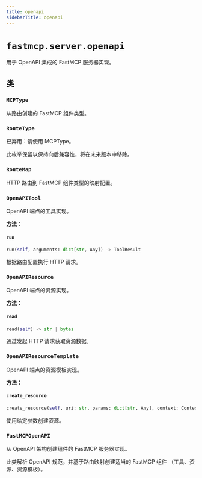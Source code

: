 ```yaml
---
title: openapi
sidebarTitle: openapi
---
```


# `fastmcp.server.openapi`


用于 OpenAPI 集成的 FastMCP 服务器实现。

## 类

### `MCPType` <sup><a href="https://github.com/jlowin/fastmcp/blob/main/src/fastmcp/server/openapi.py#L78" target="_blank"><Icon icon="github" style="width: 14px; height: 14px;" /></a></sup>


从路由创建的 FastMCP 组件类型。


### `RouteType` <sup><a href="https://github.com/jlowin/fastmcp/blob/main/src/fastmcp/server/openapi.py#L97" target="_blank"><Icon icon="github" style="width: 14px; height: 14px;" /></a></sup>


已弃用：请使用 MCPType。

此枚举保留以保持向后兼容性，将在未来版本中移除。


### `RouteMap` <sup><a href="https://github.com/jlowin/fastmcp/blob/main/src/fastmcp/server/openapi.py#L111" target="_blank"><Icon icon="github" style="width: 14px; height: 14px;" /></a></sup>


HTTP 路由到 FastMCP 组件类型的映射配置。


### `OpenAPITool` <sup><a href="https://github.com/jlowin/fastmcp/blob/main/src/fastmcp/server/openapi.py#L229" target="_blank"><Icon icon="github" style="width: 14px; height: 14px;" /></a></sup>


OpenAPI 端点的工具实现。


**方法：**

#### `run` <sup><a href="https://github.com/jlowin/fastmcp/blob/main/src/fastmcp/server/openapi.py#L262" target="_blank"><Icon icon="github" style="width: 14px; height: 14px;" /></a></sup>

```python
run(self, arguments: dict[str, Any]) -> ToolResult
```

根据路由配置执行 HTTP 请求。


### `OpenAPIResource` <sup><a href="https://github.com/jlowin/fastmcp/blob/main/src/fastmcp/server/openapi.py#L523" target="_blank"><Icon icon="github" style="width: 14px; height: 14px;" /></a></sup>


OpenAPI 端点的资源实现。


**方法：**

#### `read` <sup><a href="https://github.com/jlowin/fastmcp/blob/main/src/fastmcp/server/openapi.py#L552" target="_blank"><Icon icon="github" style="width: 14px; height: 14px;" /></a></sup>

```python
read(self) -> str | bytes
```

通过发起 HTTP 请求获取资源数据。


### `OpenAPIResourceTemplate` <sup><a href="https://github.com/jlowin/fastmcp/blob/main/src/fastmcp/server/openapi.py#L642" target="_blank"><Icon icon="github" style="width: 14px; height: 14px;" /></a></sup>


OpenAPI 端点的资源模板实现。


**方法：**

#### `create_resource` <sup><a href="https://github.com/jlowin/fastmcp/blob/main/src/fastmcp/server/openapi.py#L671" target="_blank"><Icon icon="github" style="width: 14px; height: 14px;" /></a></sup>

```python
create_resource(self, uri: str, params: dict[str, Any], context: Context | None = None) -> Resource
```

使用给定参数创建资源。


### `FastMCPOpenAPI` <sup><a href="https://github.com/jlowin/fastmcp/blob/main/src/fastmcp/server/openapi.py#L696" target="_blank"><Icon icon="github" style="width: 14px; height: 14px;" /></a></sup>


从 OpenAPI 架构创建组件的 FastMCP 服务器实现。

此类解析 OpenAPI 规范，并基于路由映射创建适当的 FastMCP 组件
（工具、资源、资源模板）。

